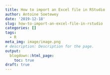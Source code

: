 ```yaml
---
title: How to import an Excel file in RStudio
author: Antoine Soetewey
date: '2019-12-18'
slug: how-to-import-an-excel-file-in-rstudio
categories: []
tags:
  - R
meta_img: image/image.png
# description: Description for the page.
output:
  blogdown::html_page:
    toc: true
draft: true
---
```

